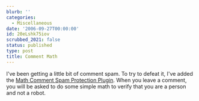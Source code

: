 ```yaml
---
blurb: ''
categories:
  - Miscellaneous
date: '2006-09-27T00:00:00'
id: 20eLshk75iov
scrubbed_2021: false
status: published
type: post
title: Comment Math
---
```


I've been getting a little bit of comment spam. To try to defeat
it, I've added the
[Math Comment Spam Protection Plugin](http://sw-guide.de/wordpress/math-comment-spam-protection-plugin/).
When you leave a comment, you will be asked to do some simple math
to verify that you are a person and not a robot.
